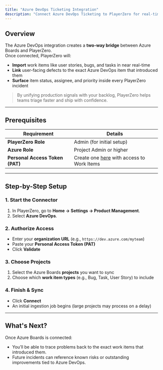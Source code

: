 ```yaml
---
title: "Azure DevOps Ticketing Integration"
description: "Connect Azure DevOps Ticketing to PlayerZero for real-time work item sync, defect traceability, and AI-powered debugging."
---
```


## Overview

The Azure DevOps integration creates a **two-way bridge** between Azure Boards and PlayerZero.  
Once connected, PlayerZero will:

- **Import** work items like user stories, bugs, and tasks in near real-time  
- **Link** user-facing defects to the exact Azure DevOps item that introduced them  
- **Surface** item status, assignee, and priority inside every PlayerZero incident  

> By unifying production signals with your backlog, PlayerZero helps teams triage faster and ship with confidence.

---

## Prerequisites

| Requirement | Details |
|-------------|---------|
| **PlayerZero Role** | Admin (for initial setup) |
| **Azure Role** | Project Admin or higher |
| **Personal Access Token (PAT)** | Create one [here](https://learn.microsoft.com/en-us/azure/devops/organizations/accounts/use-personal-access-tokens-to-authenticate?view=azure-devops&tabs=Windows) with access to Work Items |

---

## Step-by-Step Setup

### 1. Start the Connector
1. In PlayerZero, go to **Home → Settings → Product Management**.  
2. Select **Azure DevOps**.

### 2. Authorize Access
- Enter your **organization URL** (e.g., `https://dev.azure.com/myteam`)  
- Paste your **Personal Access Token (PAT)**  
- Click **Validate**

### 3. Choose Projects
1. Select the Azure Boards **projects** you want to sync  
2. Choose which **work item types** (e.g., Bug, Task, User Story) to include  

### 4. Finish & Sync
- Click **Connect**  
- An initial ingestion job begins (large projects may process on a delay)  

---

## What's Next?

Once Azure Boards is connected:

- You’ll be able to trace problems back to the exact work items that introduced them.
- Future incidents can reference known risks or outstanding improvements tied to Azure DevOps.
